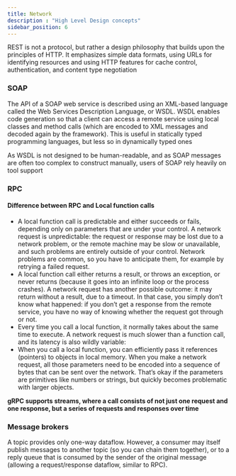 ```yaml
---
title: Network
description : "High Level Design concepts"
sidebar_position: 6
---
```



REST is not a protocol, but rather a design philosophy that builds upon the principles
of HTTP. It emphasizes simple data formats, using URLs for identifying
resources and using HTTP features for cache control, authentication, and content
type negotiation

### SOAP
The API of a SOAP web service is described using an XML-based language called the
Web Services Description Language, or WSDL. WSDL enables code generation so
that a client can access a remote service using local classes and method calls (which
are encoded to XML messages and decoded again by the framework). This is useful in
statically typed programming languages, but less so in dynamically typed ones


As WSDL is not designed to be human-readable, and as SOAP messages are often too
complex to construct manually, users of SOAP rely heavily on tool support


### RPC

#### Difference between RPC and Local function calls
- A local function call is predictable and either succeeds or fails, depending only on parameters that are under your control.
A network request is unpredictable: the request or response may be lost due to a network problem, or the remote
machine may be slow or unavailable, and such problems are entirely outside of your control.
Network problems are common, so you have to anticipate them, for example by retrying a failed request.
- A local function call either returns a result, or throws an exception, or never returns (because it goes into an infinite
loop or the process crashes). A network request has another possible outcome: it may return without a result, due to a
timeout. In that case, you simply don’t know what happened: if you don’t get a response from the remote service, you
have no way of knowing whether the request got through or not.
- Every time you call a local function, it normally takes about the same time to execute. A network request is much slower
than a function call, and its latency is also wildly variable:
- When you call a local function, you can efficiently pass it references (pointers) to objects in local memory. When you
make a network request, all those parameters need to be encoded into a sequence of bytes that can be sent over the network.
That’s okay if the parameters are primitives like numbers or strings, but quickly becomes problematic with larger objects.


**gRPC supports streams, where a call consists of not just one request and one response, but a series of requests and responses over time**



### Message brokers
A topic provides only one-way dataflow. However, a consumer may itself publish messages to another topic (so you can chain
them together), or to a reply queue that is consumed by the sender of the original message (allowing a request/response dataflow, similar to RPC).
